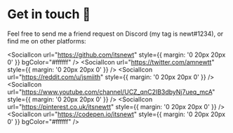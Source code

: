 
<h1><Twemoji>Get in touch 📣</Twemoji></h1>

Feel free to send me a friend request on Discord (my tag is newt#1234), or find me on other platforms:

<SocialIcon url="https://github.com/itsnewt" style={{ margin: '0 20px 20px 0' }} bgColor="#ffffff" />
<SocialIcon url="https://twitter.com/amnewtt" style={{ margin: '0 20px 20px 0' }} />
<SocialIcon url="https://reddit.com/u/jsmiith" style={{ margin: '0 20px 20px 0' }} />
<SocialIcon url="https://www.youtube.com/channel/UCZ_qnC2IB3dbyNj7ueq_mcA" style={{ margin: '0 20px 20px 0' }} />
<SocialIcon url="https://pinterest.co.uk/itsnewtt" style={{ margin: '0 20px 20px 0' }} />
<SocialIcon url="https://codepen.io/itsnewt" style={{ margin: '0 20px 20px 0' }} bgColor="#ffffff" />